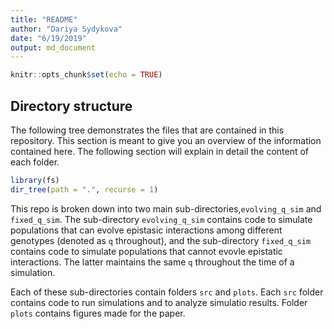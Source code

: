 ```yaml
---
title: "README"
author: "Dariya Sydykova"
date: "6/19/2019"
output: md_document
---
```


```r
knitr::opts_chunk$set(echo = TRUE)
```

## Directory structure
The following tree demonstrates the files that are contained in this repository. This section is meant to give you an overview of the information contained here. The following section will explain in detail the content of each folder.
```r
library(fs)
dir_tree(path = ".", recurse = 1)
```

This repo is broken down into two main sub-directories,`evolving_q_sim` and `fixed_q_sim`. The sub-directory `evolving_q_sim` contains code to simulate populations that can evolve epistasic interactions among different genotypes (denoted as `q` throughout), and the sub-directory `fixed_q_sim` contains code to simulate populations that cannot evovle epistatic interactions. The latter maintains the same `q` throughout the time of a simulation. 

Each of these sub-directories contain folders `src` and `plots`. Each `src` folder contains code to run simulations and to analyze simulatio results. Folder `plots` contains figures made for the paper.
